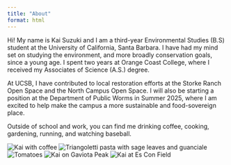 ```yaml
---
title: "About"
format: html
---
```


Hi! My name is Kai Suzuki and I am a third-year Environmental Studies (B.S) student at the University of California, Santa Barbara. I have had my mind set on studying the environment, and more broadly conservation goals, since a young age. I spent two years at Orange Coast College, where I received my Associates of Science (A.S.) degree. 

At UCSB, I have contributed to local restoration efforts at the Storke Ranch Open Space and the North Campus Open Space. I will also be starting a position at the Department of Public Worms in Summer 2025, where I am excited to help make the campus a more sustainable and food-sovereign place. 

Outside of school and work, you can find me drinking coffee, cooking, gardening, running, and watching baseball.

![Kai with coffee](/media/kai_coffee.jpg){.small-img}
![Triangoletti pasta with sage leaves and guanciale](/media/pasta.jpg){.small-img}
![Tomatoes](/media/tomatoes.JPG){.small-img}
![Kai on Gaviota Peak](/media/kai_hike.jpg){.small-img}
![Kai at Es Con Field](/media/kai_escon.JPG){.small-img}
